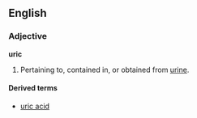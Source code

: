 ==English==
===Adjective===
'''uric'''

# Pertaining to, contained in, or obtained from [[urine]].

====Derived terms====
*[[uric acid]]